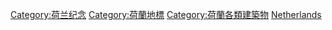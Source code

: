{{Commonscat|Monuments and memorials in the Netherlands}}
{{Portal|荷蘭}}

[[Category:荷兰纪念|Category:荷兰纪念]]
[[Category:荷蘭地標|Category:荷蘭地標]]
[[Category:荷蘭各類建築物|Category:荷蘭各類建築物]]
[[Category:欧洲各国纪念建筑|Netherlands]]